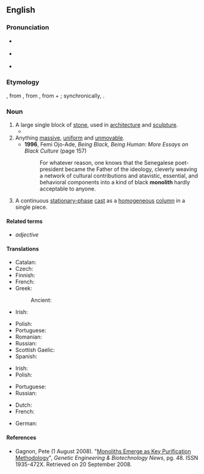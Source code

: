 ==English==
{{wikipedia|dab=monolith (disambiguation)|monolith}}
{{wikipedia}}

===Pronunciation===
* {{a|UK}} {{IPA|/ˈmɒ.nə.lɪθ/|lang=en}}
* {{a|US}} {{IPA|/ˈmɑ.nə.lɪθ/|lang=en}}
* {{audio|en-us-monolith.ogg|Audio (US)|lang=en}}

===Etymology===
{{bor|en|fr|monolithe}}, from {{der|en|la|monolithus||consisting of a single stone}}, from {{der|en|grc|μονόλιθος}}, from {{m|grc|μόνος||single, alone}} + {{m|grc|λίθος||stone}}; synchronically, {{confix|en|mono|lith}}.

===Noun===
{{en-noun}}

# A large single block of [[stone]], used in [[architecture]] and [[sculpture]].
#* {{quote-magazine|date=2012-01
|author=[[w:Henry Petroski|Henry Petroski]]
|title=The Washington Monument
|volume=100|issue=1|page=16
|magazine=[[w:American Scientist|American Scientist]]
|url=http://www.americanscientist.org/issues/pub/the-washington-monument
|passage=The Washington Monument is often described as an obelisk, and sometimes even as a &ldquo;true obelisk,&rdquo; even though it is not. A true obelisk is a '''monolith''', a pylon formed out of a single piece of stone.}}
# Anything [[massive]], [[uniform]] and [[unmovable]].
#* '''1996''', Femi Ojo-Ade, ''Being Black, Being Human: More Essays on Black Culture'' (page 157)
#*: For whatever reason, one knows that the Senegalese poet-president became the Father of the ideology, cleverly weaving a network of cultural contributions and atavistic, essential, and behavioral components into a kind of black '''monolith''' hardly acceptable to anyone.
# {{lb|en|chemistry|chromatography}} A continuous [[stationary-phase]] [[cast#Verb|cast]] as a [[homogeneous]] [[column]] in a single piece.

====Related terms====
* {{l|en|monolithic}} ''adjective''

====Translations====
{{trans-top|block of stone}}
* Catalan: {{t|ca|monòlit|m}}
* Czech: {{t|cs|monolit|m}}
* Finnish: {{t+|fi|monoliitti}}
* French: {{t+|fr|monolithe|m}}
* Greek: {{t+|el|μονόλιθος|m|sc=Grek}}
*: Ancient: {{t|grc|μονόλιθος|m|sc=polytonic}}
* Irish: {{t|ga|monailit|f}}
{{trans-mid}}
* Polish: {{t|pl|monolit|m}}
* Portuguese: {{t+|pt|monólito|m}}
* Romanian: {{t+|ro|monolit|n}}
* Russian: {{t+|ru|моноли́т|f}}
* Scottish Gaelic: {{qualifier|vertical}} {{t|gd|tursa}}
* Spanish: {{t+|es|monolito|m}}
{{trans-bottom}}

{{trans-top|anything massive, uniform and unmovable}}
* Irish: {{t|ga|monailit|f}}
* Polish: {{t|pl|monolit|m}}
{{trans-mid}}
* Portuguese: {{t+|pt|monólito|m}}
* Russian: {{t+|ru|моноли́т|f}}
{{trans-bottom}}

{{trans-top|continuous stationary-phase cast}}
{{trans-mid}}
{{trans-bottom}}

{{checktrans-top}}
* Dutch: {{t-check|nl|monoliet|m}}
* French: {{t+check|fr|monolithe|m}}
{{trans-mid}}
* German: {{t+check|de|Monolith|m}}
{{trans-bottom}}

====References====
* {{lb|en|chemistry}} Gagnon, Pete (1 August 2008). "[http://www.genengnews.com/articles/chitem.aspx?aid=2543 Monoliths Emerge as Key Purification Methodology]", ''Genetic Engineering & Biotechnology News'', pg. 48. ISSN 1935-472X. Retrieved on 20 September 2008.